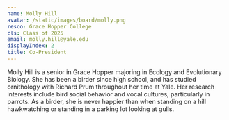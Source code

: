 ```yaml
---
name: Molly Hill
avatar: /static/images/board/molly.png
resco: Grace Hopper College
cls: Class of 2025
email: molly.hill@yale.edu
displayIndex: 2
title: Co-President
---
```

Molly Hill is a senior in Grace Hopper majoring in Ecology and Evolutionary Biology. She has been a birder since high school, and has studied ornithology with Richard Prum throughout her time at Yale. Her research interests include bird social behavior and vocal cultures, particularly in parrots. As a birder, she is never happier than when standing on a hill hawkwatching or standing in a parking lot looking at gulls. 